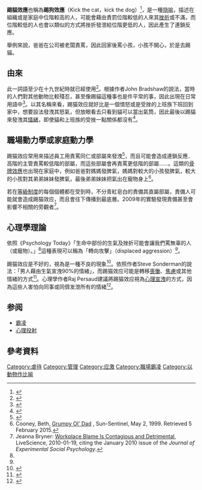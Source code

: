 '''踢貓效應'''也稱為'''踢狗效應'''（Kick the cat，kick the dog）<ref name=pt>{{cite journal|url=https://www.psychologytoday.com/articles/200509/learning-not-lash-out|title=Learning Not to Lash Out|work=Psychology Today|first=Kat|last=McGowan|date=1 September 2005|accessdate=5 February 2015}}</ref>，是一種[[隐喻|隐喻]]，描述在組織或是家庭中位階較高的人，可能會藉由責罰位階較低的人來{{link-en|轉移 (心理學)|Displacement (psychology)|轉移}}其[[挫折|挫折]]或不滿，而位階較低的人也會以類似的方式將挫折發泄給位階更低的人，因此產生了連鎖反應。

舉例來說，爸爸在公司被老闆責罵，因此回家後罵小孩，小孩不開心，於是去踢貓。

==由來==
此一詞語至少在十九世紀時就已經使用<ref>{{cite journal|url=http://books.google.co.uk/books?id=DHwXAAAAYAAJ&pg=RA2-PA35&dq=%22kick+the+cat%22+business&hl=en&sa=X&ei=NrV1VNC5BbOUsQS7yYKQCg&ved=0CEYQ6AEwBQ#v=onepage&q=%22kick%20the%20cat%22%20business&f=false|title=Journal of Proceedings of the ... Annual Convention of Young Men's Christian Associations of the United States and British Provinces, Volume 14|p=35|year=1869}}</ref>。根據作者John Bradshaw的說法，當時的人們對其他動物比較殘忍，甚至像踢貓這種事也是件平常的事，因此出現在日常用語中<ref>{{cite book|title=Cat Sense: How the New Feline Science Can Make You a Better Friend to Your Pet|url=https://archive.org/details/catsensehownewfe0000brad|first=John|last=Bradshaw|p=[https://archive.org/details/catsensehownewfe0000brad/page/194 194]|publisher=Basic Books|year=2013|isbn=978-0-465-04095-7}}</ref>。以其名稱來看，踢猫效应就好比是一個憤怒或是受挫的上班族下班回到家中，想要設法發洩其怒氣，但放眼看去只看到貓可以當出氣筒，因此最後以踢貓來發洩其[[情緒|情緒]]，即使貓和上班族的受挫一點關係都沒有<ref name="glass">{{cite book|url=http://books.google.co.uk/books?id=HWy2GlYGDx0C&pg=PT80&lpg=PT80&dq=kick+the+cat+syndrome&source=bl&ots=2EgZkGoIvF&sig=U8Gf-TrF4cZLZII107iJg0nv8-o&hl=en&sa=X&ei=cLJ1VMNKhsaxBIaggtgP&ved=0CC0Q6AEwAg#v=onepage&q=kick%20the%20cat%20syndrome&f=false|title=The Complete Idiot's Guide to Verbal Self Defense|first=Lillian|last=Glass|p=80|publisher=Penguin|year=1999|isbn=978-1-440-65074-1}}</ref>。

==職場動力學或家庭動力學==
踢猫效应常用來描述員工用責罵同仁或部屬來發洩{{link-en|職業壓力|Occupational stress|壓力}}<ref name="quinn">{{cite news|url=http://www.theguardian.com/money/2007/jul/23/careers.theguardian5|title=With colleagues like these|first=Catherine|last=Quinn|newspaper=[[The_Guardian|The Guardian]]|date=23 July 2007|accessdate=26 November 2014}}</ref>，而且可能會造成連鎖反應．高階的主管責罵較低階的部屬，而這些部屬會再責罵更低階的部屬……。這類的[[多米諾骨牌效應|骨牌效應]]也出現在家庭中，例如爸爸對媽媽發脾氣，媽媽對較大的小孩發脾氣，較大的小孩對其弟弟妹妹發脾氣，最後弟弟妹妹把氣出在寵物身上<ref>Cooney, Beth, [http://articles.sun-sentinel.com/1999-05-02/features/9904290688_1_chain-reaction-nuclear-families-emotions Grumpy Ol' Dad] {{Wayback|url=http://articles.sun-sentinel.com/1999-05-02/features/9904290688_1_chain-reaction-nuclear-families-emotions |date=20150205195950 }}, Sun-Sentinel, May 2, 1999. Retrieved 5 February 2015.</ref>。

若在[[等級制度|等級制度]]的每個個體都在受到{{link-en|責備|Blaming}}時，不分青紅皂白的責備其直屬部屬，責備人可能就會造成踢猫效应，而且會往下傳播到最底層。2009年的實驗發現責備甚至會影響不相關的旁觀者<ref>
Jeanna Bryner: [http://livescience.com/culture/blame-contagious-100119.html Workplace Blame Is Contagious and Detrimental], LiveScience, 2010-01-19, citing the January 2010 issue of the ''Journal of Experimental Social Psychology''.</ref>。

==心理學理論==
依照《Psychology Today》「生命中部份的生氣及挫折可能會讓我們罵無辜的人（或寵物）。」<ref name=pt/>這種表現可以稱為「轉向攻擊」（displaced aggression）<ref name=pt/>。

踢猫效应是不好的，視為是一種{{link-en|憤怒管理 (管理)|anger management|憤怒管理}}不良的現象<ref>{{cite book|url=http://books.google.co.uk/books?id=nLm2C_J9A90C&pg=PA147&dq=%22kick+the+cat%22+business&hl=en&sa=X&ei=NrV1VNC5BbOUsQS7yYKQCg&ved=0CFsQuwUwCA#v=onepage&q=%22kick%20the%20cat%22%20business&f=false|title=Understanding and Training Your Cat or Kitten|first=H. Ellen|last=Whiteley|p=147|publisher=Sunstone Press|isbn=978-1-611-39080-3|quote="Learn to handle anger or quit the job"}}</ref>。依照作者Steve Sonderman的說法：「男人藉由生氣宣洩90%的情緒」，而踢猫效应可能是轉移[[喪慟|喪慟]]、[[焦慮|焦慮]]或其他情緒的方式<ref>{{cite book|url=http://books.google.co.uk/books?id=iv47hJxGc0EC&pg=PA168&dq=%22kick+the+cat%22&hl=en&sa=X&ei=frB1VMKMFqyZsQSv3oLIDw&ved=0CEQQuwUwBg#v=onepage&q=%22kick%20the%20cat%22&f=false|title=Mobilizing Men for One-on-One Ministry: The Transforming Power of Authentic Friendship and Discipleship|first=Steve|last=Sonderman|p=168|publisher=Bethany House|year=2010|isbn=978-1-441-21376-1}}</ref>。心理學作者Raj Persaud建議將踢猫效应視為[[心理宣洩|心理宣洩]]的方式，因為這些人害怕向同事或同儕发泄所有的情緒<ref>{{cite book|url=http://books.google.co.uk/books?id=E86iK3a2mEUC&pg=PA299&lpg=PA299&dq=kick+the+cat+syndrome&source=bl&ots=kKld8O5Z7D&sig=_LsxyfIhnjvAioJpC_wni0JtqIY&hl=en&sa=X&ei=hFR3VPS1OtO1sASp9YLwDQ&ved=0CCAQ6AEwADgU#v=onepage&q=kick%20the%20cat%20syndrome&f=false|title=Staying Sane|first=Raj|last=Persaud|authorlink=Raj Persaud|publisher=Random House|year=2011|isbn=978-144-811106-0}}</ref>。

==参阅==
*[[霸凌|霸凌]]
*[[投射|心理投射]]

==參考資料==
{{reflist}}

[[Category:虐待|Category:虐待]]
[[Category:管理|Category:管理]]
[[Category:应激|Category:应激]]
[[Category:職場霸凌|Category:職場霸凌]]
[[Category:以動物作比喻|Category:以動物作比喻]]
